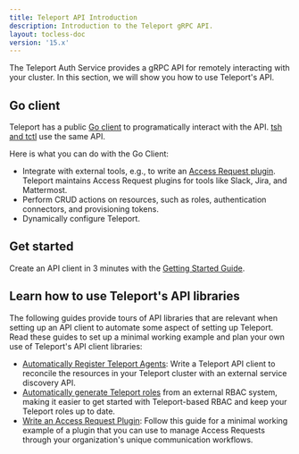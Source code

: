 ```yaml
---
title: Teleport API Introduction
description: Introduction to the Teleport gRPC API.
layout: tocless-doc
version: '15.x'
---
```


The Teleport Auth Service provides a gRPC API for remotely interacting with your
cluster. In this section, we will show you how to use Teleport's API.

## Go client

Teleport has a public [Go
client](https://pkg.go.dev/github.com/gravitational/teleport/api/client) to
programatically interact with the API. [tsh and tctl](/reference/cli) use
the same API.

Here is what you can do with the Go Client:

- Integrate with external tools, e.g., to write an [Access Request
  plugin](/access-controls/access-request-plugins/index). Teleport
  maintains Access Request plugins for tools like Slack, Jira, and Mattermost.
- Perform CRUD actions on resources, such as roles, authentication connectors,
  and provisioning tokens.
- Dynamically configure Teleport.

## Get started

Create an API client in 3 minutes with the [Getting Started
Guide](/api/getting-started).

## Learn how to use Teleport's API libraries

The following guides provide tours of API libraries that are relevant when
setting up an API client to automate some aspect of setting up Teleport. Read
these guides to set up a minimal working example and plan your own use of
Teleport's API client libraries:

- [Automatically Register Teleport Agents](/api/automatically-register-agents):
  Write a Teleport API client to reconcile the resources in your Teleport
  cluster with an external service discovery API.
- [Automatically generate Teleport roles](/api/rbac) from an external RBAC
  system, making it easier to get started with Teleport-based RBAC and keep your
  Teleport roles up to date.
- [Write an Access Request Plugin](/api/access-plugin): Follow this guide for a
  minimal working example of a plugin that you can use to manage Access Requests
  through your organization's unique communication workflows.
